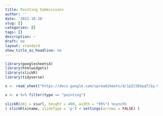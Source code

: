 ```yaml
---
title: Painting Submissions
author: ''
date: '2022-10-28'
slug: []
categories: []
tags: []
description: ~
draft: no
layout: standard
show_title_as_headline: no
---
```




```r
library(googlesheets4)
library(htmlwidgets)
library(slickR)
library(tidyverse)

x <- read_sheet("https://docs.google.com/spreadsheets/d/1pICSEmyqTJ1y-93B5VuTYQp-C_CRTVK-m-8TfVPr0so/edit?usp=sharing")

x <- x %>% filter(type == "painting")
  
slickR(obj = x$url, height = 400, width = "95%") %synch%
( slickR(x$name, slideType = 'p') + settings(arrows = FALSE) )
 
```